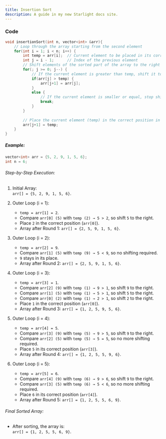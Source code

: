 ```yaml
---
title: Insertion Sort
description: A guide in my new Starlight docs site.
---
```


### Code
```c++
void insertionSort(int n, vector<int> &arr){
    // Loop through the array starting from the second element
    for(int i = 1; i < n; i++) {
        int temp = arr[i];  // Current element to be placed in its correct position
        int j = i - 1;      // Index of the previous element
        // Shift elements of the sorted part of the array to the right until the correct position for temp is found
        for(; j >= 0; j--) {
            // If the current element is greater than temp, shift it to the right
            if(arr[j] > temp) {
                arr[j+1] = arr[j];
            }
            else {
                // If the current element is smaller or equal, stop shifting
                break;
            }
        }
        
        // Place the current element (temp) in the correct position in the sorted part
        arr[j+1] = temp;  
    } 
}
```

##### Example:
```c++
vector<int> arr = {5, 2, 9, 1, 5, 6};
int n = 6;
```
###### Step-by-Step Execution:
1. Initial Array:\
`arr[] = {5, 2, 9, 1, 5, 6}`.

2. Outer Loop (i = 1):
    - `temp = arr[1] = 2`.
    - Compare `arr[0] (5)` with `temp (2) → 5 > 2`, so shift `5` to the right.
    - Place `2` in the correct position (`arr[0]`).
    - Array after Round 1: `arr[] = {2, 5, 9, 1, 5, 6}`.
3. Outer Loop (i = 2):
    - `temp = arr[2] = 9`.
    - Compare `arr[1] (5)` with `temp (9) → 5 < 9`, so no shifting required.
    - `9` stays in its place.
    - Array after Round 2: `arr[] = {2, 5, 9, 1, 5, 6}`.
4. Outer Loop (i = 3):

    - `temp = arr[3] = 1`.
    - Compare `arr[2] (9)` with `temp (1) → 9 > 1`, so shift `9` to the right.
    - Compare `arr[1] (5)` with `temp (1) → 5 > 1`, so shift `5` to the right.
    - Compare `arr[0] (2)` with `temp (1) → 2 > 1`, so shift `2` to the right.
    - Place `1` in the correct position (`arr[0]`).
    - Array after Round 3: `arr[] = {1, 2, 5, 9, 5, 6}`.
5. Outer Loop (i = 4):

    - `temp = arr[4] = 5`.
    - Compare `arr[3] (9)` with `temp (5) → 9 > 5`, so shift `9` to the right.
    - Compare `arr[2] (5)` with `temp (5) → 5 = 5`, so no more shifting required.
    - Place `5` in its correct position (`arr[3]`).
    - Array after Round 4: `arr[] = {1, 2, 5, 5, 9, 6}`.
6. Outer Loop (i = 5):
    - `temp = arr[5] = 6`.
    - Compare `arr[4] (9)` with `temp (6) → 9 > 6`, so shift `9` to the right.
    - Compare `arr[3] (5)` with `temp (6) → 5 < 6`, so no more shifting required.
    - Place `6` in its correct position (`arr[4]`).
    - Array after Round 5: `arr[] = {1, 2, 5, 5, 6, 9}`.
###### Final Sorted Array:
- After sorting, the array is:\
`arr[] = {1, 2, 5, 5, 6, 9}`.